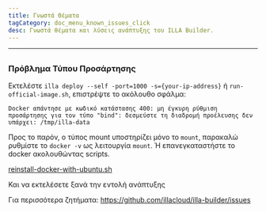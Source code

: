 ```yaml
---
title: Γνωστά Θέματα
tagCategory: doc_menu_known_issues_click
desc: Γνωστά θέματα και λύσεις ανάπτυξης του ILLA Builder.
---
```


* * *

## <Heading hidden>Γνωστά θέματα</Heading>

### Πρόβλημα Τύπου Προσάρτησης

Εκτελέστε `illa deploy --self -port=1000 -s={your-ip-address}` ή `run-official-image.sh`, επιστρέψτε το ακόλουθο σφάλμα:

`Docker απάντησε με κωδικό κατάστασης 400: μη έγκυρη ρύθμιση προσάρτησης για τον τύπο "bind": δεσμεύστε τη διαδρομή προέλευσης δεν υπάρχει: /tmp/illa-data`

Προς το παρόν, ο τύπος mount υποστηρίζει μόνο το `mount`, παρακαλώ ρυθμίστε το `docker -v` ως λειτουργία `mount`. Ή επανεγκαταστήστε το docker ακολουθώντας scripts.

[reinstall-docker-with-ubuntu.sh](https://github.com/illacloud/deploy-illa-manually/blob/main/utils/reinstall-docker-with-ubuntu.sh)

Και να εκτελέσετε ξανά την εντολή ανάπτυξης

Για περισσότερα ζητήματα: https://github.com/illacloud/illa-builder/issues
